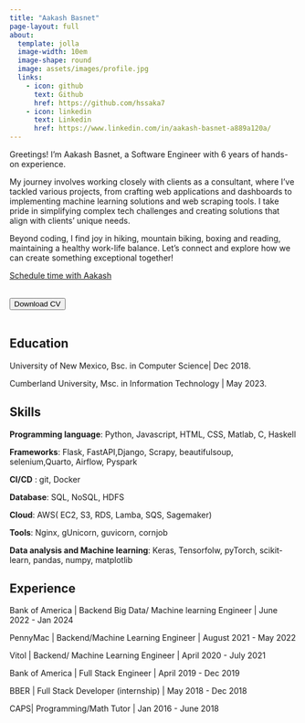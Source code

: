 ```yaml
---
title: "Aakash Basnet"
page-layout: full
about:
  template: jolla
  image-width: 10em
  image-shape: round
  image: assets/images/profile.jpg
  links:
    - icon: github
      text: Github
      href: https://github.com/hssaka7
    - icon: linkedin
      text: Linkedin
      href: https://www.linkedin.com/in/aakash-basnet-a889a120a/
---
```


Greetings! I'm Aakash Basnet, a Software Engineer with 6 years of hands-on experience. 

My journey involves working closely with clients as a consultant, where I've tackled various projects, from crafting web applications and dashboards to implementing machine learning solutions and web scraping tools. I take pride in simplifying complex tech challenges and creating solutions that align with clients' unique needs. 

Beyond coding, I find joy in hiking, mountain biking, boxing and reading, maintaining a healthy work-life balance. Let's connect and explore how we can create something exceptional together!


<!-- Calendly link widget begin -->
<link href="https://assets.calendly.com/assets/external/widget.css" rel="stylesheet">
<script src="https://assets.calendly.com/assets/external/widget.js" type="text/javascript" async></script>
<a href="" onclick="Calendly.initPopupWidget({url: 'https://calendly.com/basnetaakash17/30min'});return false;">Schedule time with Aakash</a>
<!-- Calendly link widget end -->

<br>
<button type="button" class="btn btn-primary btn-lg">Download CV</button>
<br>
<br>

## Education

University of New Mexico,
Bsc. in Computer Science| Dec 2018. 

Cumberland University,
Msc. in Information Technology | May 2023.

## Skills

**Programming language**: Python, Javascript, HTML, CSS, Matlab, C, Haskell

**Frameworks**: Flask, FastAPI,Django, Scrapy, beautifulsoup, selenium,Quarto, Airflow, Pyspark

**CI/CD** : git, Docker

**Database**: SQL, NoSQL, HDFS

**Cloud**: AWS( EC2, S3, RDS, Lamba, SQS, Sagemaker)

**Tools**: Nginx, gUnicorn, guvicorn, cornjob 

**Data analysis and Machine learning**: Keras, Tensorfolw, pyTorch, scikit-learn, pandas, numpy, matplotlib


## Experience


Bank of America | Backend Big Data/ Machine learning Engineer | June 2022 - Jan 2024

PennyMac | Backend/Machine Learning Engineer | August 2021 - May 2022

Vitol | Backend/ Machine Learning Engineer | April 2020 - July 2021

Bank of America | Full Stack Engineer | April 2019 - Dec 2019

BBER | Full Stack Developer (internship) | May 2018 - Dec 2018

CAPS| Programming/Math Tutor | Jan 2016 - June 2018


<!-- Calendly badge widget begin -->
<link href="https://assets.calendly.com/assets/external/widget.css" rel="stylesheet">
<script src="https://assets.calendly.com/assets/external/widget.js" type="text/javascript" async></script>
<script type="text/javascript">window.onload = function() { Calendly.initBadgeWidget({ url: 'https://calendly.com/basnetaakash17/30min', text: 'Schedule time with Aakash', color: '#0069ff', textColor: '#ffffff', branding: false }); }</script>
<!-- Calendly badge widget end -->